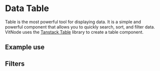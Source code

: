 # Data Table

Table is the most powerful tool for displaying data. It is a simple and powerful component that allows you to quickly search, sort, and filter data. VitNode uses the [Tanstack Table](https://tanstack.com/table/) library to create a table component.

## Example use

## Filters
